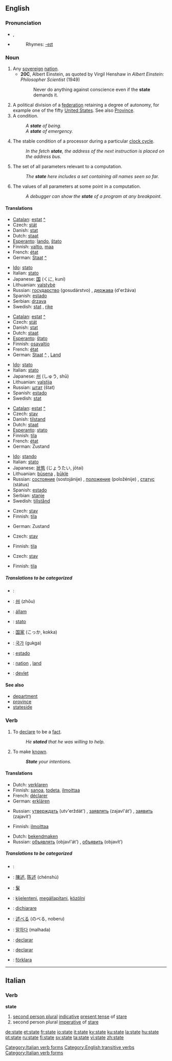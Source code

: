 {{see|State}}

==English==

{{rank|death|works|perhaps|306|state|says|wife|hear}}

===Pronunciation===
*{{IPA|/steɪt/}}, {{SAMPA|/steIt/}}
*{{audio|en-us-state.ogg|Audio (US)}}
*:Rhymes: [[Rhymes:English:-eɪt|-eɪt]]

===Noun===
{{en-noun}}

# Any [[sovereign]] [[nation]].
#*'''20C''', Albert Einstein, as quoted by Virgil Henshaw in ''Albert Einstein: Philosopher Scientist'' (1949)
#*: Never do anything against conscience even if the '''state''' demands it.
# A political division of a [[federation]] retaining a degree of autonomy, for example one of the fifty [[United States]]. See also [[province|Province]].
# A condition.
#:''A '''state''' of being.''
#:''A '''state''' of emergency.''
# {{computing}} The stable condition of a processor during a particular [[clock cycle]].
#:''In the fetch '''state''', the address of the next instruction is placed on the address bus.''
# {{computing}} The set of all parameters relevant to a computation.
#:''The '''state''' here includes a set containing all names seen so far.''
# {{computing}} The values of all parameters at some point in a computation.
#:''A debugger can show the '''state''' of a program at any breakpoint.''

====Translations====
{{trans-top|Any sovereign nation}}
*[[Catalan]]: [[estat]] [[:ca:estat|^]] {{m}}
*Czech: [[stát]] {{m}}
*Danish: [[stat]]
*Dutch: [[staat]] {{f}}
*[[Esperanto]]: [[lando]], [[ŝtato]]
*Finnish: [[valtio]], [[maa]]
*French: [[état]] {{m}}
*German: [[Staat]] [[:de:Staat|^]] {{m}}
{{trans-mid}}
*[[Ido]]: [[stato]]
*Italian: [[stato]] {{m}}
*Japanese: [[国]] (くに, kuni)
*Lithuanian: [[valstybė]] {{f}}
*Russian: [[государство]] (gosudárstvo) {{n}}, [[держава]] (d'eržáva) {{f}}
*Spanish: [[estado]] {{m}}
*Serbian: [[drzava]]
*Swedish: [[stat]] {{c}}, [[rike]] {{n}}
{{trans-bottom}}

{{trans-top|A political division of a federation retaining a degree of autonomy}}
*[[Catalan]]: [[estat]] [[:ca:estat|^]] {{m}}
*Czech: [[stát]] {{m}}
*Danish: [[stat]]
*Dutch: [[staat]] {{f}}
*[[Esperanto]]: [[ŝtato]]
*Finnish: [[osavaltio]]
*French: [[état]] {{m}}
*German: [[Staat]] [[:de:Staat|^]] {{m}}, [[Land]] {{n}}
{{trans-mid}}
*[[Ido]]: [[stato]]
*Italian: [[stato]] {{m}}
*Japanese: [[州]] (しゅう, shū)
*Lithuanian: [[valstija]] {{f}}
*Russian: [[штат]] (štat) {{n}}
*Spanish: [[estado]] {{m}}
*Swedish: [[stat]] {{c}}
{{trans-bottom}}

{{trans-top|A condition}}
*[[Catalan]]: [[estat]] [[:ca:estat|^]] {{m}}
*Czech: [[stav]] {{m}}
*Danish: [[tilstand]]
*Dutch: [[staat]] {{f}}
*[[Esperanto]]: [[stato]]
*Finnish: [[tila]]
*French: [[état]] {{m}}
*German: Zustand {{m}}
{{trans-mid}}
*[[Ido]]: [[stando]]
*Italian: [[stato]] {{m}}
*Japanese: [[状態]] (じょうたい, jōtai)
*Lithuanian: [[būsena]] {{f}}, [[būklė]] {{f}}
*Russian: [[состояние]] (sostojánije) {{n}}, [[положение]] (položénije) {{n}}, [[статус]] (státus) {{m}}
*Spanish: [[estado]] {{m}}
*Serbian: [[stanje]]
*Swedish: [[tillstånd]] {{n}}
{{trans-bottom}}

{{trans-top|(computing) The stable condition of a processor during a particular clock cycle}}
*Czech: [[stav]] {{m}}
*Finnish: [[tila]]
{{trans-mid}}
*German: Zustand {{m}}
{{trans-bottom}}

{{trans-top|(computing) The set of all parameters relevant to a computation}}
*Czech: [[stav]] {{m}}
{{trans-mid}}
*Finnish: [[tila]]
{{trans-bottom}}

{{trans-top|(computing) The values of all parameters at some point in a computation}}
*Czech: [[stav]] {{m}}
{{trans-mid}}
*Finnish: [[tila]]
{{trans-bottom}}

=====Translations to be categorized=====
{{checktrans}}
{{top}}
*{{ttbc|Arabic}}: {{ARchar|[[ولاية]]}} {{Unicode|(weláya)}} {{f}}
*{{ttbc|Chinese}}: [[州]] (zhōu)
*{{ttbc|Hungarian}}: [[állam]]
*{{ttbc|Interlingua}}: [[stato]]
*{{ttbc|Japanese}}: [[国家]] (こっか, kokka)
{{mid}}
*{{ttbc|Korean}}: [[국가]] (gukga)
*{{ttbc|Portuguese}}: [[estado]] {{m}}
*{{ttbc|Swedish}}: [[nation]] {{c}}, [[land]] {{n}}
*{{ttbc|Turkish}}: [[devlet]]
{{bottom}}

====See also====
*[[department]]
*[[province]]
*[[stateside]]

===Verb===
{{en-verb|states|stating|stated}}

# {{transitive}} To [[declare]] to be a [[fact]].
#:''He '''stated''' that he was willing to help.''
# {{transitive}} To make [[known]].
#:'''''State''' your intentions.''

====Translations====
{{trans-top|1. To declare to be a fact}}
*Dutch: [[verklaren]]
*Finnish: [[sanoa]], [[todeta]], [[ilmoittaa]]
*French: [[déclarer]]
*German: [[erklären]]
{{trans-mid}}
*Russian: [[утверждать]] (utv'erždát') {{impf}}, [[заявлять]] (zajavl'át’) {{impf}},  [[заявить]] (zajavít’) {{impf}}
{{trans-bottom}}

{{trans-top|2. To make known}}
*Finnish: [[ilmoittaa]]
{{trans-mid}}
*Dutch: [[bekendmaken]]
*Russian: [[объявлять]] (objavl'át’) {{impf}},  [[объявить]] (objavít’) {{impf}}
{{trans-bottom}}

=====Translations to be categorized=====
{{checktrans}}
{{top}}
*{{ttbc|Arabic}}: {{ARchar|[[قرر]]}} {{Unicode|(qárara)}}
*{{ttbc|Chinese}}: [[陳述]], [[陈述]] (chénshù)
*{{ttbc|CJKV Characters}}: [[髳]]
*{{ttbc|Hungarian}}: [[kijelenteni]], [[megállapítani]], [[közölni]]
*{{ttbc|Italian}}: [[dichiarare]]
*{{ttbc|Japanese}}: [[述べる]] (のべる, noberu)
{{mid}}
*{{ttbc|Korean}}: [[말하다]] (malhada)
*{{ttbc|Portuguese}}: [[declarar]]
*{{ttbc|Spanish}}: [[declarar]]
*{{ttbc|Swedish}}: [[förklara]]
{{bottom}}

----

==Italian==
===Verb===
'''state'''

# [[second person plural]] [[indicative]] [[present tense]] of [[stare#Italian|stare]]
# second person plural [[imperative]] of [[stare#Italian|stare]]

[[Category:Italian verb forms]]

[[Category:English transitive verbs]]
[[Category:Italian verb forms]]

[[de:state]]
[[et:state]]
[[fr:state]]
[[io:state]]
[[it:state]]
[[ky:state]]
[[ku:state]]
[[la:state]]
[[hu:state]]
[[pt:state]]
[[ru:state]]
[[fi:state]]
[[sv:state]]
[[ta:state]]
[[vi:state]]
[[zh:state]]